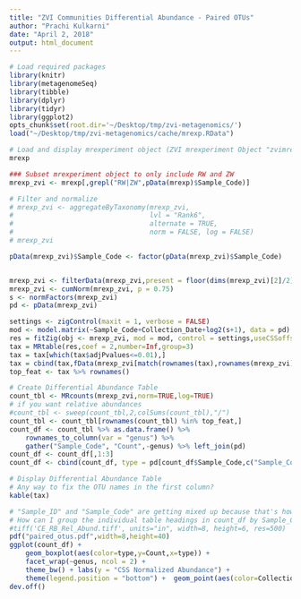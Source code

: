 ```yaml
---
title: "ZVI Communities Differential Abundance - Paired OTUs"
author: "Prachi Kulkarni"
date: "April 2, 2018"
output: html_document
---
```



```r
# Load required packages
library(knitr)
library(metagenomeSeq)
library(tibble)
library(dplyr)
library(tidyr)
library(ggplot2)
opts_chunk$set(root.dir='~/Desktop/tmp/zvi-metagenomics/')
load("~/Desktop/tmp/zvi-metagenomics/cache/mrexp.RData")
```

```r
# Load and display mrexperiment object (ZVI mrexperiment Object "zvimrexpobj")
mrexp
```




```r
### Subset mrexperiment object to only include RW and ZW
mrexp_zvi <- mrexp[,grepl("RW|ZW",pData(mrexp)$Sample_Code)]

# Filter and normalize
# mrexp_zvi <- aggregateByTaxonomy(mrexp_zvi,
#                                  lvl = "Rank6",
#                                  alternate = TRUE,
#                                  norm = FALSE, log = FALSE)
# mrexp_zvi

pData(mrexp_zvi)$Sample_Code <- factor(pData(mrexp_zvi)$Sample_Code)


mrexp_zvi <- filterData(mrexp_zvi,present = floor(dims(mrexp_zvi)[2]/2), depth = 1)
mrexp_zvi <- cumNorm(mrexp_zvi, p = 0.75)
s <- normFactors(mrexp_zvi)
pd <- pData(mrexp_zvi)

settings <- zigControl(maxit = 1, verbose = FALSE)
mod <- model.matrix(~Sample_Code+Collection_Date+log2(s+1), data = pd)
res = fitZig(obj <- mrexp_zvi, mod = mod, control = settings,useCSSoffset = FALSE)
tax = MRtable(res,coef = 2,number=Inf,group=3)
tax = tax[which(tax$adjPvalues<=0.01),]
tax = cbind(tax,fData(mrexp_zvi[match(rownames(tax),rownames(mrexp_zvi))]))
top_feat <- tax %>% rownames()
```

```r
# Create Differential Abundance Table
count_tbl <- MRcounts(mrexp_zvi,norm=TRUE,log=TRUE)
# if you want relative abundances
#count_tbl <- sweep(count_tbl,2,colSums(count_tbl),"/")
count_tbl <- count_tbl[rownames(count_tbl) %in% top_feat,]
count_df <- count_tbl %>% as.data.frame() %>% 
    rownames_to_column(var = "genus") %>% 
    gather("Sample_Code", "Count",-genus) %>% left_join(pd)
count_df <- count_df[,1:3]
count_df <- cbind(count_df, type = pd[count_df$Sample_Code,c("Sample_Code")],Collection_Date = pd[count_df$Sample_Code,c("Collection_Date")])
```

```r
# Display Differential Abundance Table
# Any way to fix the OTU names in the first column?
kable(tax)
```
```r
# "Sample_ID" and "Sample_Code" are getting mixed up because that's how the table headings are in count_df.
# How can I group the individual table headings in count_df by Sample_Code? 
#tiff('CE_RB_Rel_Abund.tiff', units="in", width=8, height=6, res=500)
pdf("paired_otus.pdf",width=8,height=40)
ggplot(count_df) + 
    geom_boxplot(aes(color=type,y=Count,x=type)) +  
    facet_wrap(~genus, ncol = 2) +
    theme_bw() + labs(y = "CSS Normalized Abundance") +
    theme(legend.position = "bottom") +  geom_point(aes(color=Collection_Date,x=type,y=Count))
dev.off()
```